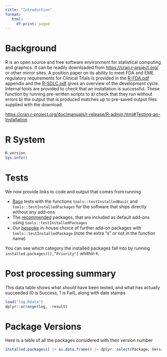 ```yaml
---
title: "Introduction"
format: 
   html:
     df-print: paged
---
```




# Background

R is an open source and free software environment for statistical computing and graphics.
It can be readily downloaded from <https://cran.r-project.org/> or other mirror sites.
A position paper on its ability to meet FDA and EME regulatory requirements for Clinical Trials  is provided in the [R-FDA.pdf](https://www.r-project.org/doc/R-FDA.pdf) appendix and the [R-SDLC.pdf](https://www.r-project.org/doc/R-SDLC.pdf) gives an overview of the development cycle.
Internal tools are provided to check that an installation is successful. These function by running pre-written scripts to a) check that they run without errors b) the output that is produced matches up to pre-saved output files supplied with the download.

<https://cran.r-project.org/doc/manuals/r-release/R-admin.html#Testing-an-Installation>

# R System


```r
R.version
Sys.info()
```


# Tests

We now provide links to code and output that comes from running 

* [Base](test_base.qmd) tests with the  functions `tools::testInstalledBasic` and `tools::testInstalledPackages` for the software that ships directly without any add-ons
* The [recommended](test_recommended.qmd) packages, that are included as default add-ons  using `tools::testInstalledPackages`
* Our [bespoke](test_bespoke.qmd) in-house choice of further add-on packages  with `tools::testInstalledPackage`  (note the extra "s" or not in the function name)

You can see which category the installed packages fall into by running `installed.packages()[,"Priority"]` whithin `R`.


# Post processing summary

This data table shows what _should_ have been tested, and what has actually succeeded (0 is Success, 1 is Fail), along with date stamps

```r
load("log.Rdata")
dplyr::arrange(log, -result)
```

# Package Versions

Here is a table of all the packages considered with their version number

```r
installed.packages() |> as.data.frame() |> dplyr::select(Package, Version)
```

